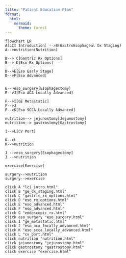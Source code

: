 ```yaml
---
title: "Patient Education Plan"
format:
  html: 
    mermaid: 
      theme: forest
---
```


```mermaid
flowchart LR
A[LCI Introduction] -->B(GastroEsophageal Dx Staging)
A-->nutrition(Nutrition)

B--> C[Gastric Rx Options]
B--> D[Eso Rx Options]

D-->E[Eso Early Stage]
D-->F[Eso Advanced]


E-->eso_surgery[Esophagectomy]
E-->J[Eso ACA Locally Advanced]

F-->I[GE Metastatic]
F-->J
F-->K[Eso SCCA Locally Advanced]

nutrition--> jejunostomy[Jejunostomy]
nutrition--> gastrostomy[Gastrostomy]

I-->L[CV Port]

K-->L
K-->nutrition

J -->eso_surgery[Esophagectomy]
J -->nutrition

exercise[Exercise]

surgery-->nutrition
surgery-->exercise

click A "lci_intro.html"
click B "ge_dx_staging.html"
click C "gastric_rx_options.html"
click D "eso_rx_options.html"
click E "eso_advanced.html"
click F "eso_advanced.html"
click G "endoscopic_rx.html"
click eso_surgery "eso_surgery.html"
click I "ge_metastatic.html"
click J "eso_aca_locally_advanced.html"
click K "eso_scca_locally_advanced.html"
click L "cv_port.html"
click nutrition "nutrition.html"
click jejunostomy "jejunostomy.html"
click gastrostomy "gastrostomy.html"
click exercise "exercise.html"


```
